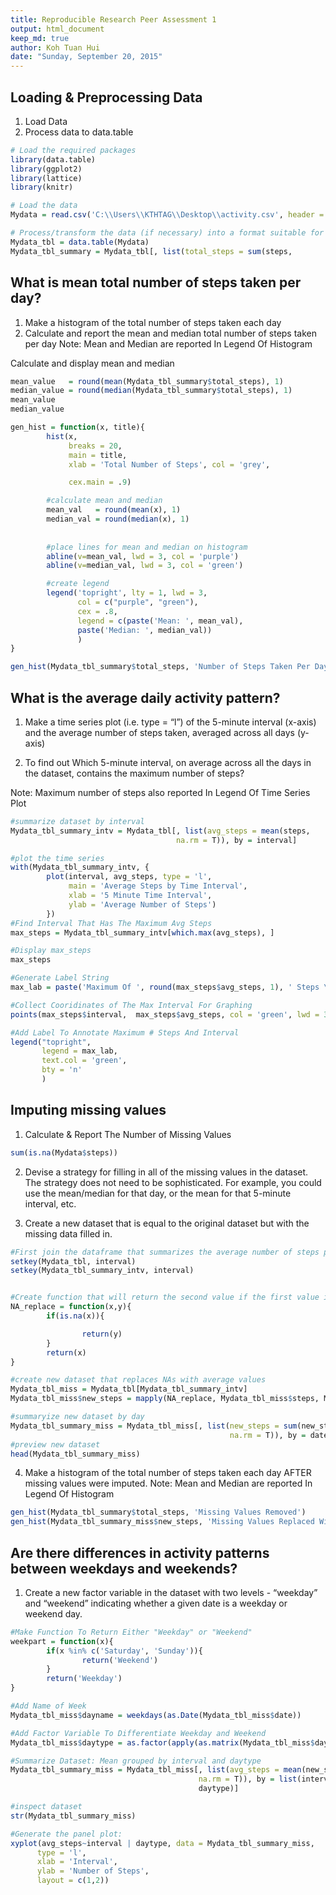 ```yaml
---
title: Reproducible Research Peer Assessment 1
output: html_document
keep_md: true
author: Koh Tuan Hui
date: "Sunday, September 20, 2015"
---
```


## Loading & Preprocessing Data
1. Load Data
2. Process data to data.table
```r
# Load the required packages
library(data.table)
library(ggplot2)
library(lattice)
library(knitr)

# Load the data
Mydata = read.csv('C:\\Users\\KTHTAG\\Desktop\\activity.csv', header = T)

# Process/transform the data (if necessary) into a format suitable for further analysis, in this case - data.table
Mydata_tbl = data.table(Mydata)
Mydata_tbl_summary = Mydata_tbl[, list(total_steps = sum(steps,                                                  na.rm = T)), by = date]
```

## What is mean total number of steps taken per day?
1. Make a histogram of the total number of steps taken each day
2. Calculate and report the mean and median total number of steps taken per day
Note: Mean and Median are reported In Legend Of Histogram

Calculate and display mean and median
```r
mean_value   = round(mean(Mydata_tbl_summary$total_steps), 1)
median_value = round(median(Mydata_tbl_summary$total_steps), 1)
mean_value
median_value
```

```r
gen_hist = function(x, title){
        hist(x, 
             breaks = 20,
             main = title,
             xlab = 'Total Number of Steps', col = 'grey',

             cex.main = .9)

        #calculate mean and median
        mean_val   = round(mean(x), 1)
        median_val = round(median(x), 1)
        
        
        #place lines for mean and median on histogram
        abline(v=mean_val, lwd = 3, col = 'purple')
        abline(v=median_val, lwd = 3, col = 'green')

        #create legend
        legend('topright', lty = 1, lwd = 3, 
               col = c("purple", "green"),
               cex = .8, 
               legend = c(paste('Mean: ', mean_val),
               paste('Median: ', median_val))
               )
}

gen_hist(Mydata_tbl_summary$total_steps, 'Number of Steps Taken Per Day')
```

## What is the average daily activity pattern?
1. Make a time series plot (i.e. type = "l") of the 5-minute interval (x-axis) and the average number of steps taken, averaged across all days (y-axis)

2. To find out Which 5-minute interval, on average across all the days in the dataset, contains the maximum number of steps?

Note: Maximum number of steps also reported In Legend Of Time Series Plot
```r
#summarize dataset by interval
Mydata_tbl_summary_intv = Mydata_tbl[, list(avg_steps = mean(steps, 
                                     na.rm = T)), by = interval]

#plot the time series
with(Mydata_tbl_summary_intv, {
        plot(interval, avg_steps, type = 'l',
             main = 'Average Steps by Time Interval',
             xlab = '5 Minute Time Interval',
             ylab = 'Average Number of Steps')
        })
#Find Interval That Has The Maximum Avg Steps
max_steps = Mydata_tbl_summary_intv[which.max(avg_steps), ]

#Display max_steps
max_steps

#Generate Label String
max_lab = paste('Maximum Of ', round(max_steps$avg_steps, 1), ' Steps \n On ', max_steps$interval, 'th Time Interval', sep = '')

#Collect Cooridinates of The Max Interval For Graphing
points(max_steps$interval,  max_steps$avg_steps, col = 'green', lwd = 3, pch = 19)

#Add Label To Annotate Maximum # Steps And Interval
legend("topright",
       legend = max_lab,
       text.col = 'green',
       bty = 'n'
       )
```   
## Imputing missing values
1. Calculate & Report The Number of Missing Values
```r
sum(is.na(Mydata$steps))
```

2. Devise a strategy for filling in all of the missing values in the dataset. The strategy does not need to be sophisticated. For example, you could use the mean/median for that day, or the mean for that 5-minute interval, etc.

3. Create a new dataset that is equal to the original dataset but with the missing data filled in.
```r
#First join the dataframe that summarizes the average number of steps per interval to the original dataset
setkey(Mydata_tbl, interval)
setkey(Mydata_tbl_summary_intv, interval)


#Create function that will return the second value if the first value is NA
NA_replace = function(x,y){
        if(is.na(x)){

                return(y)
        }
        return(x)
}

#create new dataset that replaces NAs with average values
Mydata_tbl_miss = Mydata_tbl[Mydata_tbl_summary_intv]
Mydata_tbl_miss$new_steps = mapply(NA_replace, Mydata_tbl_miss$steps, Mydata_tbl_miss$avg_steps)

#summaryize new dataset by day
Mydata_tbl_summary_miss = Mydata_tbl_miss[, list(new_steps = sum(new_steps, 
                                                 na.rm = T)), by = date]
#preview new dataset
head(Mydata_tbl_summary_miss)
``` 

4. Make a histogram of the total number of steps taken each day AFTER missing values were imputed.
Note: Mean and Median are reported In Legend Of Histogram

```r
gen_hist(Mydata_tbl_summary$total_steps, 'Missing Values Removed')
gen_hist(Mydata_tbl_summary_miss$new_steps, 'Missing Values Replaced With \n Mean For Interval')
```  

## Are there differences in activity patterns between weekdays and weekends?

1. Create a new factor variable in the dataset with two levels - "weekday" and "weekend" indicating whether a given date is a weekday or weekend day.

```r
#Make Function To Return Either "Weekday" or "Weekend"
weekpart = function(x){
        if(x %in% c('Saturday', 'Sunday')){
                return('Weekend')
        }
        return('Weekday')
}

#Add Name of Week
Mydata_tbl_miss$dayname = weekdays(as.Date(Mydata_tbl_miss$date))

#Add Factor Variable To Differentiate Weekday and Weekend
Mydata_tbl_miss$daytype = as.factor(apply(as.matrix(Mydata_tbl_miss$dayname), 1,                                     weekpart))

#Summarize Dataset: Mean grouped by interval and daytype
Mydata_tbl_summary_miss = Mydata_tbl_miss[, list(avg_steps = mean(new_steps, 
                                          na.rm = T)), by = list(interval,
                                          daytype)]

#inspect dataset
str(Mydata_tbl_summary_miss)

#Generate the panel plot:
xyplot(avg_steps~interval | daytype, data = Mydata_tbl_summary_miss,
      type = 'l',
      xlab = 'Interval',
      ylab = 'Number of Steps',
      layout = c(1,2))

```